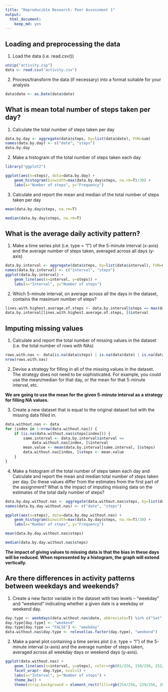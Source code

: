 ```yaml
---
title: "Reproducible Research: Peer Assessment 1"
output:
  html_document:
    keep_md: yes
---
```


## Loading and preprocessing the data

1. Load the data (i.e. read.csv())
  ```r
  unzip("activity.zip")
  data <- read.csv("activity.csv")
  ```

2. Process/transform the data (if necessary) into a format suitable for your analysis

  ```r
  data$date <- as.Date(data$date)
  ```

## What is mean total number of steps taken per day?

1. Calculate the total number of steps taken per day

  ```r
  data.by.day <- aggregate(data$steps, by=list(data$date), FUN=sum)
  names(data.by.day) <- c("date", "steps")
  data.by.day
  ```

2. Make a histogram of the total number of steps taken each day

  ```r
  library("ggplot2")

  ggplot(aes(x=steps), data=data.by.day) +
      geom_histogram(binwidth=max(data.by.day$steps, na.rm=T)/30) +
      labs(x="Number of steps", y="Frequency")
  ```

3. Calculate and report the mean and median of the total number of steps taken per day

  ```r
  mean(data.by.day$steps, na.rm=T)
  ```

  ```r
  median(data.by.day$steps, na.rm=T)
  ```

## What is the average daily activity pattern?

1. Make a time series plot (i.e. type = "l") of the 5-minute interval (x-axis) and the average number of steps taken, averaged across all days (y-axis)

  ```r
  data.by.interval <- aggregate(data$steps, by=list(data$interval), FUN=mean, na.rm=T)
  names(data.by.interval) <- c("interval", "steps")
  ggplot(data.by.interval) +
      geom_line(aes(x=interval, y=steps)) +
      labs(x="Interval", y="Number of steps")
  ```

2. Which 5-minute interval, on average across all the days in the dataset, contains the maximum number of steps?

  ```r
  lines.with.highest.average.of.steps <- data.by.interval$steps == max(data.by.interval$steps)
  data.by.interval[lines.with.highest.average.of.steps, ]$interval
  ```

## Imputing missing values

1. Calculate and report the total number of missing values in the dataset (i.e. the total number of rows with NAs)

  ```r
  rows.with.nas <- data[is.na(data$steps) | is.na(data$date) | is.na(data$interval), ]
  nrow(rows.with.nas)
  ```

2. Devise a strategy for filling in all of the missing values in the dataset. The strategy does not need to be sophisticated. For example, you could use the mean/median for that day, or the mean for that 5-minute interval, etc.

  **We are going to use the mean for the given 5-minute interval as a strategy for filling NA values.**

3. Create a new dataset that is equal to the original dataset but with the missing data filled in.

  ```r
  data.without.nas <- data
  for (index in 1:nrow(data.without.nas)) {
      if (is.na(data.without.nas$steps[index])) {
          same.interval <- data.by.interval$interval ==
              data.without.nas[index, ]$interval
          mean.value <- mean(data.by.interval[same.interval, ]$steps)
          data.without.nas[index, ]$steps <- mean.value
      }
  }
  ```

4. Make a histogram of the total number of steps taken each day and Calculate and report the mean and median total number of steps taken per day. Do these values differ from the estimates from the first part of the assignment? What is the impact of imputing missing data on the estimates of the total daily number of steps?

  ```r
  data.by.day.without.nas <- aggregate(data.without.nas$steps, by=list(data.without.nas$date), FUN=sum)
  names(data.by.day.without.nas) <- c("date", "steps")

  ggplot(aes(x=steps), data=data.by.day.without.nas) +
      geom_histogram(binwidth=max(data.by.day$steps, na.rm=T)/30) +
      labs(x="Number of steps", y="Frequency")
  ```

  ```r
  mean(data.by.day.without.nas$steps)
  ```

  ```r
  median(data.by.day.without.nas$steps)
  ```

  **The impact of giving values to missing data is that the bias in these days will be reduced. When represented by a histogram, the graph will extend vertically.**

## Are there differences in activity patterns between weekdays and weekends?

1. Create a new factor variable in the dataset with two levels -- "weekday" and "weekend" indicating whether a given date is a weekday or weekend day.

  ```r
  day.type <- weekdays(data.without.nas$date, abbreviate=T) %in% c("Sat", "Sun")
  day.type[day.type] <- "weekend"
  day.type[day.type == "FALSE"] <- "weekday"
  data.without.nas$day.type <- relevel(as.factor(day.type), "weekend")
  ```

2. Make a panel plot containing a time series plot (i.e. type = "l") of the 5-minute interval (x-axis) and the average number of steps taken, averaged across all weekday days or weekend days (y-axis).

  ```r
  ggplot(data.without.nas) +
      geom_line(aes(x=interval, y=steps), color=rgb(81/256, 158/256, 252/256)) +
      facet_wrap(~ day.type, ncol=1) +
      labs(x="Interval", y="Number of steps") +
      theme_bw() +
      theme(strip.background = element_rect(fill=rgb(254/256, 229/256, 206/256)))
  ```
